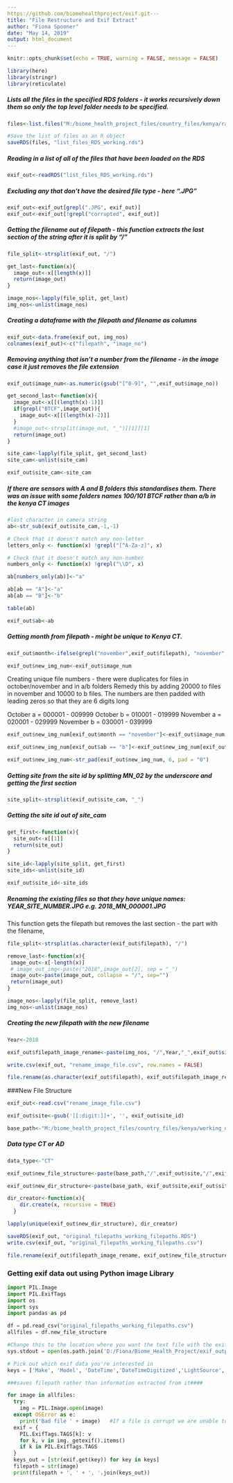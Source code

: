 ```yaml
---
https://github.com/biomehealthproject/exif.git---
title: "File Restructure and Exif Extract"
author: "Fiona Spooner"
date: "May 14, 2019"
output: html_document
---
```


```r
knitr::opts_chunk$set(echo = TRUE, warning = FALSE, message = FALSE)
```

```r
library(here)
library(stringr)
library(reticulate)

```


##### Lists all the files in the specified RDS folders - it works recursively down them so only the top level folder needs to be specified.  

```r

files<-list.files("M:/biome_health_project_files/country_files/kenya/raw_data/", recursive = TRUE, full.names = TRUE)

#Save the list of files as an R object
saveRDS(files, "list_files_RDS_working.rds")

```

##### Reading in a list of all of the files that have been loaded on the RDS

```r
exif_out<-readRDS("list_files_RDS_working.rds")
```

##### Excluding any that don't have the desired file type - here ".JPG"

```r
exif_out<-exif_out[grepl(".JPG", exif_out)]
exif_out<-exif_out[!grepl("corrupted", exif_out)]

```

##### Getting the filename out of filepath - this function extracts the last section of the string after it is split by "/"
```r

file_split<-strsplit(exif_out, "/")

get_last<-function(x){
  image_out<-x[[length(x)]]
  return(image_out)
}

image_nos<-lapply(file_split, get_last)
img_nos<-unlist(image_nos)


```

##### Creating a dataframe with the filepath and filename as columns
```r

exif_out<-data.frame(exif_out, img_nos)
colnames(exif_out)<-c("filepath", "image_no")

```

##### Removing anything that isn't a number from the filename - in the image case it just removes the file extension
```r

exif_out$image_num<-as.numeric(gsub("[^0-9]", "",exif_out$image_no))

```

```r

get_second_last<-function(x){
  image_out<-x[[(length(x)-1)]]
  if(grepl("BTCF",image_out)){
    image_out<-x[[(length(x)-2)]]
  }
  #image_out<-strsplit(image_out, "_")[[1]][1]
  return(image_out)
}

site_cam<-lapply(file_split, get_second_last)
site_cam<-unlist(site_cam)

```

```r
exif_out$site_cam<-site_cam

```

##### If there are sensors with A and B folders this standardises them. There was an issue with some folders names 100/101 BTCF rather than a/b in the kenya CT images

```r
#last character in camera string
ab<-str_sub(exif_out$site_cam,-1,-1)

# Check that it doesn't match any non-letter
letters_only <- function(x) !grepl("[^A-Za-z]", x)

# Check that it doesn't match any non-number
numbers_only <- function(x) !grepl("\\D", x)

ab[numbers_only(ab)]<-"a"

ab[ab == "A"]<-"a"
ab[ab == "B"]<-"b"

table(ab)

exif_out$ab<-ab

```

##### Getting month from filepath - might be unique to Kenya CT.

```r

exif_out$month<-ifelse(grepl("november",exif_out$filepath), "november", "october")

exif_out$new_img_num<-exif_out$image_num

```

Creating unique file numbers - there were duplicates for files in october/november and in a/b folders
Remedy this by adding 20000 to files in november and 10000 to b files. The numbers are then padded with
leading zeros so that they are 6 digits long

October a = 000001 - 009999
October b = 010001 - 019999
November a = 020001 - 029999
November b = 030001 - 039999

```r
exif_out$new_img_num[exif_out$month == "november"]<-exif_out$image_num[exif_out$month == "november"]+20000

exif_out$new_img_num[exif_out$ab == "b"]<-exif_out$new_img_num[exif_out$ab == "b"]+10000

exif_out$new_img_num<-str_pad(exif_out$new_img_num, 6, pad = "0")

```

##### Getting site from the site id by splitting MN_02 by the underscore and getting the first section

```r
site_split<-strsplit(exif_out$site_cam, "_")

```

##### Getting the site id out of site_cam
```r

get_first<-function(x){
  site_out<-x[[1]]
  return(site_out)
}

site_id<-lapply(site_split, get_first)
site_ids<-unlist(site_id)

exif_out$site_id<-site_ids

```

##### Renaming the existing files so that they have unique names: YEAR_SITE_NUMBER.JPG e.g. 2018_MN_000001.JPG
This function gets the filepath but removes the last section - the part with the filename,

```r
file_split<-strsplit(as.character(exif_out$filepath), "/")

remove_last<-function(x){
 image_out<-x[-length(x)]
 # image_out_img<-paste("2018",image_out[2], sep = "_")
 image_out<-paste(image_out, collapse = "/", sep="")
 return(image_out)
}

image_nos<-lapply(file_split, remove_last)
img_nos<-unlist(image_nos)

```

##### Creating the new filepath with the new filename
```r
Year<-2018

exif_out$filepath_image_rename<-paste(img_nos, "/",Year,"_",exif_out$site_id,"_" ,exif_out$new_img_num,".JPG", sep= "")
```

```r
write.csv(exif_out, "rename_image_file.csv", row.names = FALSE)
```

```r
file.rename(as.character(exif_out$filepath), exif_out$filepath_image_rename)
```


###New File Structure

```r
exif_out<-read.csv("rename_image_file.csv")
```

```r
exif_out$site<-gsub('[[:digit:]]+', '', exif_out$site_id)
```

```r
base_path<-"M:/biome_health_project_files/country_files/kenya/working_data"
```

##### Data type CT or AD
```r
data_type<-"CT"
```

```r
exif_out$new_file_structure<-paste(base_path,"/",exif_out$site,"/",exif_out$site_id,"/",data_type,"/" ,Year,"/",Year,"_", site_id,"_",exif_out$new_img_num,".JPG", sep= "")

exif_out$new_dir_structure<-paste(base_path, exif_out$site,exif_out$site_id,data_type, Year, sep= "/")

```

```r
dir_creator<-function(x){
    dir.create(x, recursive = TRUE)  
  }

lapply(unique(exif_out$new_dir_structure), dir_creator)

```

```r
saveRDS(exif_out, "original_filepaths_working_filepaths.RDS")
write.csv(exif_out, "original_filepaths_working_filepaths.csv")

file.rename(exif_out$filepath_image_rename, exif_out$new_file_structure)
```

### Getting exif data out using Python image Library


```python
import PIL.Image
import PIL.ExifTags
import os
import sys
import pandas as pd

df = pd.read_csv("original_filepaths_working_filepaths.csv")
allfiles = df.new_file_structure

#Change this to the location where you want the text file with the exif data to go
sys.stdout = open(os.path.join('D:/Fiona/Biome_Health_Project/exif_output/exif_out.txt'), "w")

# Pick out which exif data you're interested in
keys = ['Make', 'Model', 'DateTime','DateTimeDigitized','LightSource', 'Flash']

###saves filepath rather than information extracted from it####

for image in allfiles:
  try:
    img = PIL.Image.open(image)
  except OSError as e:
    print('Bad file ' + image)   #If a file is corrupt we are unable to get exif data from it, in this case it will print "Bad file" in the output
  exif = {
    PIL.ExifTags.TAGS[k]: v
    for k, v in img._getexif().items()
    if k in PIL.ExifTags.TAGS
  }
  keys_out = [str(exif.get(key)) for key in keys]
  filepath = str(image)
  print(filepath + ', ' + ', '.join(keys_out)) 


```